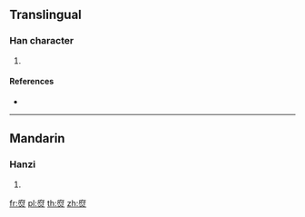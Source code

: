 {{character info/new}}
==Translingual==

===Han character===
{{Han char|rn=86|rad=火|as=08|sn=12|four=|canj=IOIF|ids=⿱府火}}

# {{defn|Han|sort=火08}}

====References====
* {{Han ref|kx=0674.040|dkj=19117|hdz=32210.110|uh=7124|ud=28964}}

----

==Mandarin==

===Hanzi===
{{cmn-hanzi|pin=[[fǔ]] ([[fu3]])|wg=fu<sup>3</sup>}}

# {{defn|lang=cmn|sort=火08}}

[[fr:焤]]
[[pl:焤]]
[[th:焤]]
[[zh:焤]]